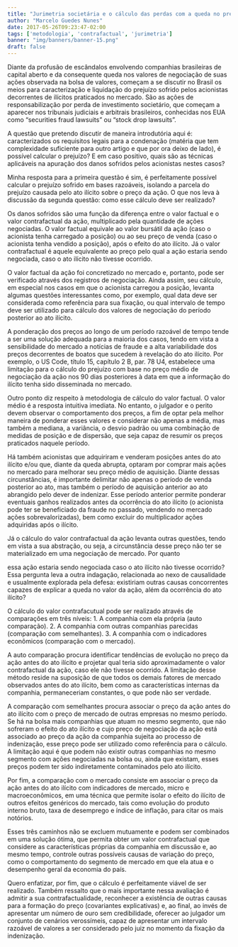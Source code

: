```yaml
---
title: "Jurimetria societária e o cálculo das perdas com a queda no preço de ações negociadas em bolsa"
author: "Marcelo Guedes Nunes"
date: 2017-05-26T09:23:47-02:00
tags: ['metodologia', 'contrafactual', 'jurimetria']
banner: "img/banners/banner-15.png"
draft: false
---
```


Diante da profusão de escândalos envolvendo companhias brasileiras de capital aberto e da consequente queda nos valores de negociação de suas ações observada na bolsa de valores, começam a se discutir no Brasil os meios para caracterização e liquidação do prejuízo sofrido pelos acionistas decorrentes de ilícitos praticados no mercado. São as ações de responsabilização por perda de investimento societário, que começam a aparecer nos tribunais judiciais e arbitrais brasileiros, conhecidas nos EUA como "securities fraud lawsuits" ou "stock drop lawsuits".

A questão que pretendo discutir de maneira introdutória aqui é: caracterizados os requisitos legais para a condenação (matéria que tem complexidade suficiente para outro artigo e que por ora deixo de lado), é possível calcular o prejuízo? E em caso positivo, quais são as técnicas aplicáveis na apuração dos danos sofridos pelos acionistas nestes casos?

Minha resposta para a primeira questão é sim, é perfeitamente possível calcular o prejuízo sofrido em bases razoáveis, isolando a parcela do prejuízo causada pelo ato ilícito sobre o preço da ação. O que nos leva à discussão da segunda questão: como esse cálculo deve ser realizado?

Os danos sofridos são uma função da diferença entre o valor factual e o valor contrafactual da ação, multiplicado pela quantidade de ações negociadas. O valor factual equivale ao valor bursátil da ação (caso o acionista tenha carregado a posição) ou ao seu preço de venda (caso o acionista tenha vendido a posição), após o efeito do ato ilícito. Já o valor contrafactual é aquele equivalente ao preço pelo qual a ação estaria sendo negociada, caso o ato ilícito não tivesse ocorrido.

O valor factual da ação foi concretizado no mercado e, portanto, pode ser verificado através dos registros de negociação. Ainda assim, seu cálculo, em especial nos casos em que o acionista carregou a posição, levanta algumas questões interessantes como, por exemplo, qual data deve ser considerada como referência para sua fixação, ou qual intervalo de tempo deve ser utilizado para cálculo dos valores de negociação do período posterior ao ato ilícito. 

A ponderação dos preços ao longo de um período razoável de tempo tende a ser uma solução adequada para a maioria dos casos, tendo em vista a sensibilidade do mercado a notícias de fraude e a alta variabilidade dos preços decorrentes de boatos que sucedem à revelação do ato ilícito. Por exemplo, o US Code, título 15, capítulo 2 B, par. 78 U4, estabelece uma limitação para o cálculo do prejuízo com base no preço médio de negociação da ação nos 90 dias posteriores à data em que a informação do ilícito tenha sido disseminada no mercado.

Outro ponto diz respeito à metodologia de cálculo do valor factual. O valor médio é a resposta intuitiva imediata. No entanto, o julgador e o perito devem observar o comportamento dos preços, a fim de optar pela melhor maneira de ponderar esses valores e considerar não apenas a média, mas também a mediana, a variância, o desvio padrão ou uma combinação de medidas de posição e de dispersão, que seja capaz de resumir os preços praticados naquele período.

Há também acionistas que adquiriram e venderam posições antes do ato ilícito e/ou que, diante da queda abrupta, optaram por comprar mais ações no mercado para melhorar seu preço médio de aquisição. Diante dessas circunstâncias, é importante delimitar não apenas o período de venda posterior ao ato, mas também o período de aquisição anterior ao ato abrangido pelo dever de indenizar. Esse período anterior permite ponderar eventuais ganhos realizados antes da ocorrência do ato ilícito (o acionista pode ter se beneficiado da fraude no passado, vendendo no mercado ações sobrevalorizadas), bem como excluir do multiplicador ações adquiridas após o ilícito.

Já o cálculo do valor contrafactual da ação levanta outras questões, tendo em vista a sua abstração, ou seja, a circunstância desse preço não ter se materializado em uma negociação de mercado. Por quanto

essa ação estaria sendo negociada caso o ato ilícito não tivesse ocorrido? Essa pergunta leva a outra indagação, relacionada ao nexo de causalidade e usualmente explorada pela defesa: existiriam outras causas concorrentes capazes de explicar a queda no valor da ação, além da ocorrência do ato ilícito?

O cálculo do valor contrafacutual pode ser realizado através de comparações em três níveis: 1. A companhia com ela própria (auto comparação). 2. A companhia com outras companhias parecidas (comparação com semelhantes). 3. A companhia com o indicadores econômicos (comparação com o mercado). 

A auto comparação procura identificar tendências de evolução no preço da ação antes do ato ilícito e projetar qual teria sido aproximadamente o valor contrafactual da ação, caso ele não tivesse ocorrido. A limitação desse método reside na suposição de que todos os demais fatores de mercado observados antes do ato ilícito, bem como as características internas da companhia, permaneceriam constantes, o que pode não ser verdade.

A comparação com semelhantes procura associar o preço da ação antes do ato ilícito com o preço de mercado de outras empresas no mesmo período. Se há na bolsa mais companhias que atuam no mesmo segmento, que não sofreram o efeito do ato ilícito e cujo preço de negociação da ação está associado ao preço da ação da companhia sujeita ao processo de indenização, esse preço pode ser utilizado como referência para o cálculo. A limitação aqui é que podem não existir outras companhias no mesmo segmento com ações negociadas na bolsa ou, ainda que existam, esses preços podem ter sido indiretamente contaminados pelo ato ilícito.

Por fim, a comparação com o mercado consiste em associar o preço da ação antes do ato ilícito com indicadores de mercado, micro e macroeconômicos, em uma técnica que permite isolar o efeito do ilícito de outros efeitos genéricos do mercado, tais como evolução do produto interno bruto, taxa de desemprego e índice de inflação, para citar os mais notórios.

Esses três caminhos não se excluem mutuamente e podem ser combinados em uma solução ótima, que permita obter um valor contrafactual que considere as características próprias da companhia em discussão e, ao mesmo tempo, controle outras possíveis causas de variação do preço, como o comportamento do segmento de mercado em que ela atua e o desempenho geral da economia do país. 

Quero enfatizar, por fim, que o cálculo é perfeitamente viável de ser realizado. Também ressalto que o mais importante nessa avaliação é admitir a sua contrafactualidade, reconhecer a existência de outras causas para a formação do preço (covariantes explicativas) e, ao final, ao invés de apresentar um número de ouro sem credibilidade, oferecer ao julgador um conjunto de cenários verossímeis, capaz de apresentar um intervalo razoável de valores a ser considerado pelo juiz no momento da fixação da indenização.
